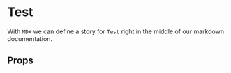 
<Meta title="MDX/Button" component={Test} />

# Test

With `MDX` we can define a story for `Test` right in the middle of our
markdown documentation.

<Preview>
  <Test text="Hello World" />
</Preview>

## Props

<Props of={Test} />
